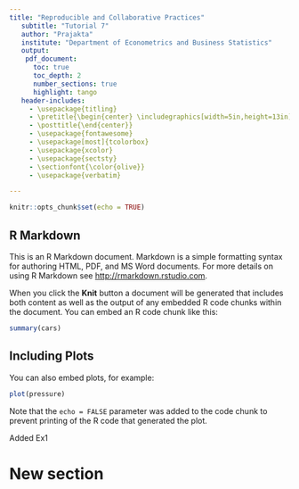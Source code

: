```yaml
---
title: "Reproducible and Collaborative Practices"
   subtitle: "Tutorial 7"
   author: "Prajakta"
   institute: "Department of Econometrics and Business Statistics"
   output:
    pdf_document:
      toc: true
      toc_depth: 2
      number_sections: true
      highlight: tango
   header-includes:
     - \usepackage{titling}
     - \pretitle{\begin{center} \includegraphics[width=5in,height=13in]{figs/front.jpg}\LARGE\\}
     - \posttitle{\end{center}}
     - \usepackage{fontawesome}
     - \usepackage[most]{tcolorbox}
     - \usepackage{xcolor}
     - \usepackage{sectsty}
     - \sectionfont{\color{olive}}
     - \usepackage{verbatim}

---
```


```r
knitr::opts_chunk$set(echo = TRUE)
```

## R Markdown

This is an R Markdown document. Markdown is a simple formatting syntax for authoring HTML, PDF, and MS Word documents. For more details on using R Markdown see <http://rmarkdown.rstudio.com>.

When you click the **Knit** button a document will be generated that includes both content as well as the output of any embedded R code chunks within the document. You can embed an R code chunk like this:

```r
summary(cars)
```

## Including Plots

You can also embed plots, for example:

```r
plot(pressure)
```

Note that the `echo = FALSE` parameter was added to the code chunk to prevent printing of the R code that generated the plot.

Added Ex1

# New section 

